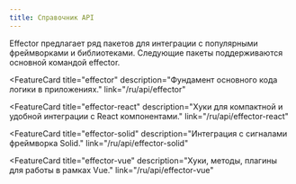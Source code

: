 ```yaml
---
title: Справочник API
---
```



Effector предлагает ряд пакетов для интеграции с популярными фреймворками и библиотеками.
Следующие пакеты поддерживаются основной командой effector.

<div class="grid grid-cols-1 sm:grid-cols-2 md:grid-cols-1 xl:grid-cols-2 gap-4 mb-50">

<FeatureCard
  title="effector"
  description="Фундамент основного кода логики в приложениях."
  link="/ru/api/effector"
>
  <IconEffector slot="icon" />
</FeatureCard>

<FeatureCard
  title="effector-react"
  description="Хуки для компактной и удобной интеграции с React компонентами."
  link="/ru/api/effector-react"
>
  <IconReact slot="icon" />
</FeatureCard>

<FeatureCard
  title="effector-solid"
  description="Интеграция с сигналами фреймворка Solid."
  link="/ru/api/effector-solid"
>
  <IconSolid slot="icon" />
</FeatureCard>

<FeatureCard
  title="effector-vue"
  description="Хуки, методы, плагины для работы в рамках Vue."
  link="/ru/api/effector-vue"
>
  <IconVue slot="icon" />
</FeatureCard>

</div>
